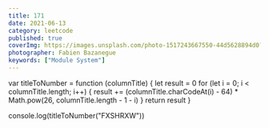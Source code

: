 ```yaml
---
title: 171
date: 2021-06-13
category: leetcode
published: true
coverImg: https://images.unsplash.com/photo-1517243667550-44d5628894d0?ixlib=rb-1.2.1&ixid=MnwxMjA3fDB8MHxwaG90by1wYWdlfHx8fGVufDB8fHx8&auto=format&fit=crop&w=1650&q=80
photographer: Fabien Bazanegue
keywords: ["Module System"]
---
```


var titleToNumber = function (columnTitle) {
let result = 0
for (let i = 0; i < columnTitle.length; i++) {
result +=
(columnTitle.charCodeAt(i) - 64) \*
Math.pow(26, columnTitle.length - 1 - i)
}
return result
}

console.log(titleToNumber("FXSHRXW"))
